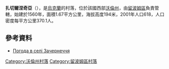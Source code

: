 {{coord|51|17|5|N|24|20|37|E|scale:30000|display=title}}

'''扎切爾涅奇亞'''（{{lang-uk|Зачернеччя}}），是[[烏克蘭|烏克蘭]]的村落，位於該國西部[[沃倫州|沃倫州]]，由[[留波姆區|留波姆區]]負責管轄，始建於1560年，面積1.67平方公里，海拔高度194米，2001年人口618，人口密度每平方公里370.1人。

==參考資料==
* [http://weather.in.ua/ua/volynskaja/8707 Погода в селі Зачернеччя] {{Wayback|url=http://weather.in.ua/ua/volynskaja/8707 |date=20160305095228 }}

[[Category:沃倫州村落|Category:沃倫州村落]]
[[Category:留波姆區村落|Category:留波姆區村落]]


{{Volyn-geo-stub}}